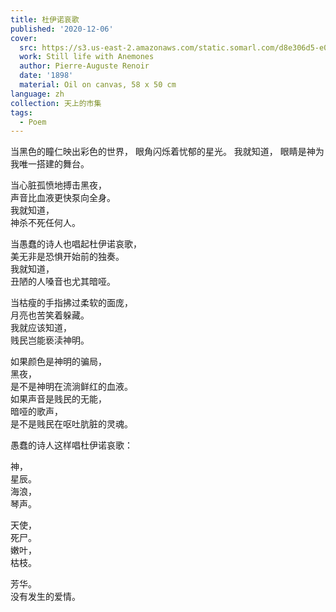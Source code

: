 ```yaml
---
title: 杜伊诺哀歌
published: '2020-12-06'
cover:
  src: https://s3.us-east-2.amazonaws.com/static.somarl.com/d8e306d5-e0fc-4979-adaa-dd28bd12d9bd/still-life-with-anemones-Renoir.jpg
  work: Still life with Anemones
  author: Pierre-Auguste Renoir
  date: '1898'
  material: Oil on canvas, 58 x 50 cm
language: zh
collection: 天上的市集
tags:
  - Poem
---
```


<section className="flex-center">
<section>
当黑色的瞳仁映出彩色的世界，  
眼角闪烁着忧郁的星光。  
我就知道，  
眼睛是神为我唯一搭建的舞台。

当心脏孤愤地搏击黑夜，  
声音比血液更快泵向全身。  
我就知道，  
神杀不死任何人。

当愚蠢的诗人也唱起杜伊诺哀歌，  
美无非是恐惧开始前的独奏。  
我就知道，  
丑陋的人嗓音也尤其暗哑。

当枯瘦的手指拂过柔软的面庞，  
月亮也苦笑着躲藏。  
我就应该知道，  
贱民岂能亵渎神明。

如果颜色是神明的骗局，  
黑夜，  
是不是神明在流淌鲜红的血液。  
如果声音是贱民的无能，  
暗哑的歌声，  
是不是贱民在呕吐肮脏的灵魂。

愚蠢的诗人这样唱杜伊诺哀歌：

神，  
星辰。  
海浪，  
琴声。

天使，  
死尸。  
嫩叶，  
枯枝。

芳华。  
没有发生的爱情。

</section>
</section>
